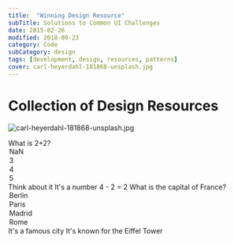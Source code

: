 ---
title:  "Winning Design Resource"
subTitle: Solutions to Common UI Challenges
date: 2015-02-26
modified: 2018-09-23
category: Code
subCategory: design
tags: [development, design, resources, patterns]
cover: carl-heyerdahl-181868-unsplash.jpg
---


# Collection of Design Resources

![carl-heyerdahl-181868-unsplash.jpg](carl-heyerdahl-181868-unsplash.jpg)

<section>
  <Gist path="justsml/badccebfb44fd20dae39b49a2e29085b"></Gist>
</section>


<QuizUI>
 <Challenge>
   <Question>
     What is 2+2?
   </Question>
   <Options>
     <Option hint="You ok?">NaN</Option>
     <Option>3</Option>
     <Option answer={true}>4</Option>
     <Option hint="Too much...">5</Option>
   </Options>
   <Hints>
     <Hint>Think about it</Hint>
     <Hint>It's a number</Hint>
   </Hints>
   <Explanation>
     4 - 2 = 2
   </Explanation>
 </Challenge>
 <Challenge>
   <Question>
     What is the capital of France?
   </Question>
   <Options>
     <Option hint="Not quite">Berlin</Option>
     <Option answer={true}>Paris</Option>
     <Option hint="Try again">Madrid</Option>
     <Option hint="Nope">Rome</Option>
   </Options>
   <Hints>
     <Hint>It's a famous city</Hint>
     <Hint>It's known for the Eiffel Tower</Hint>
   </Hints>
 </Challenge>
</QuizUI>
